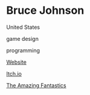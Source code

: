 # Bruce Johnson

<Location>

United States

</Location>

<Skills>

game design

programming

</Skills>

<Business>

[Website](http://neonarkade.com)

[Itch.io](https://neonarkade.itch.io/)

</Business>



<Games>

[The Amazing Fantastics](https://neonarkade.itch.io/the-amazing-fantastics)

</Games>
